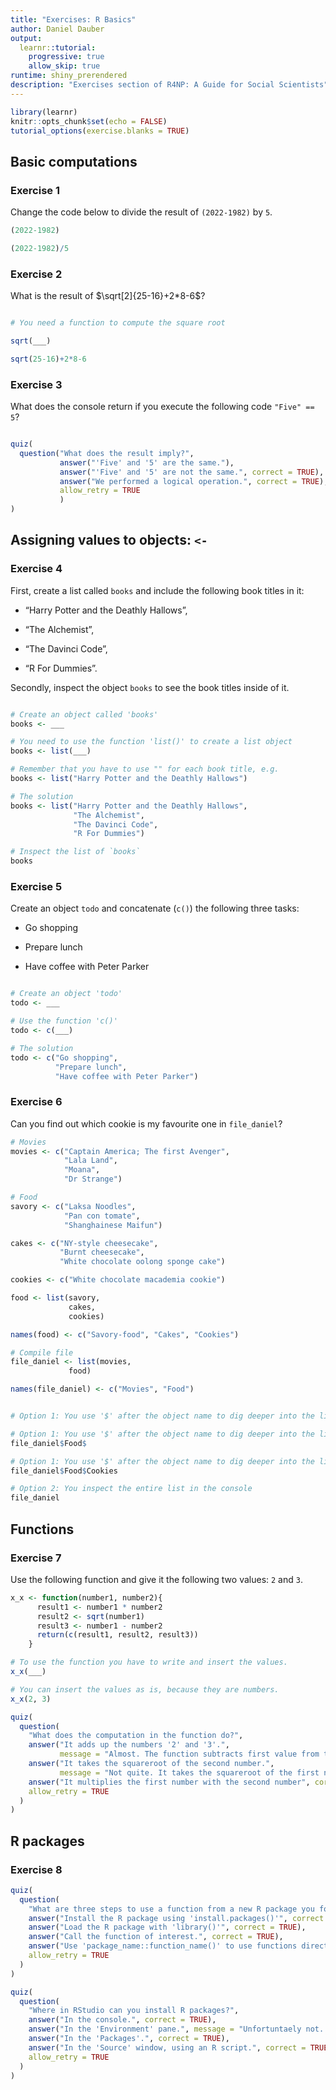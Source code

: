 ```yaml
---
title: "Exercises: R Basics"
author: Daniel Dauber
output:
  learnr::tutorial:
    progressive: true
    allow_skip: true
runtime: shiny_prerendered
description: "Exercises section of R4NP: A Guide for Social Scientists"
---
```


```r
library(learnr)
knitr::opts_chunk$set(echo = FALSE)
tutorial_options(exercise.blanks = TRUE)
```

## Basic computations

### Exercise 1

Change the code below to divide the result of `(2022-1982)` by `5`.

```r
(2022-1982)
```

```r
(2022-1982)/5
```

### Exercise 2

What is the result of $\sqrt[2]{25-16}+2*8-6$?

```r

```

```r
# You need a function to compute the square root
```

```r
sqrt(___)
```

```r
sqrt(25-16)+2*8-6
```

### Exercise 3

What does the console return if you execute the following code `"Five" == 5`?

```r

```

```r
quiz(
  question("What does the result imply?",
           answer("'Five' and '5' are the same."),
           answer("'Five' and '5' are not the same.", correct = TRUE),
           answer("We performed a logical operation.", correct = TRUE),
           allow_retry = TRUE
           )
)
```

## Assigning values to objects: `<-`

### Exercise 4

First, create a list called `books` and include the following book titles in it:

-   "Harry Potter and the Deathly Hallows",

-   "The Alchemist",

-   "The Davinci Code",

-   "R For Dummies".

Secondly, inspect the object `books` to see the book titles inside of it.

```r

```

```r
# Create an object called 'books'
books <- ___
```

```r
# You need to use the function 'list()' to create a list object
books <- list(___)
```

```r
# Remember that you have to use "" for each book title, e.g.
books <- list("Harry Potter and the Deathly Hallows")
```

```r
# The solution
books <- list("Harry Potter and the Deathly Hallows",
              "The Alchemist",
              "The Davinci Code",
              "R For Dummies")

# Inspect the list of `books`
books
```

### Exercise 5

Create an object `todo` and concatenate (`c()`) the following three tasks:

-   Go shopping

-   Prepare lunch

-   Have coffee with Peter Parker

```r

```

```r
# Create an object 'todo'
todo <- ___
```

```r
# Use the function 'c()'
todo <- c(___)
```

```r
# The solution
todo <- c("Go shopping",
          "Prepare lunch",
          "Have coffee with Peter Parker")
```

### Exercise 6

Can you find out which cookie is my favourite one in `file_daniel`?

```r
# Movies
movies <- c("Captain America; The first Avenger",
            "Lala Land",
            "Moana",
            "Dr Strange")

# Food
savory <- c("Laksa Noodles",
            "Pan con tomate",
            "Shanghainese Maifun")

cakes <- c("NY-style cheesecake",
           "Burnt cheesecake",
           "White chocolate oolong sponge cake")

cookies <- c("White chocolate macademia cookie") 

food <- list(savory,
             cakes,
             cookies)

names(food) <- c("Savory-food", "Cakes", "Cookies")

# Compile file
file_daniel <- list(movies,
             food)

names(file_daniel) <- c("Movies", "Food")
```

```r

```

```r
# Option 1: You use '$' after the object name to dig deeper into the list
```

```r
# Option 1: You use '$' after the object name to dig deeper into the list
file_daniel$Food$
```

```r
# Option 1: You use '$' after the object name to dig deeper into the list
file_daniel$Food$Cookies
```

```r
# Option 2: You inspect the entire list in the console
file_daniel
```

## Functions

### Exercise 7

Use the following function and give it the following two values: `2` and `3`.

```r
x_x <- function(number1, number2){
      result1 <- number1 * number2
      result2 <- sqrt(number1)
      result3 <- number1 - number2
      return(c(result1, result2, result3))
    }
```

```r
# To use the function you have to write and insert the values.
x_x(___)
```

```r
# You can insert the values as is, because they are numbers.
x_x(2, 3)
```

```r
quiz(
  question(
    "What does the computation in the function do?",
    answer("It adds up the numbers '2' and '3'.",
           message = "Almost. The function subtracts first value from the second."),
    answer("It takes the squareroot of the second number.",
           message = "Not quite. It takes the squareroot of the first number."),
    answer("It multiplies the first number with the second number", correct = TRUE),
    allow_retry = TRUE
  )
)
```

## R packages

### Exercise 8

```r
quiz(
  question(
    "What are three steps to use a function from a new R package you found on CRAN?",
    answer("Install the R package using 'install.packages()'", correct = TRUE),
    answer("Load the R package with 'library()'", correct = TRUE),
    answer("Call the function of interest.", correct = TRUE),
    answer("Use 'package_name::function_name()' to use functions directly after installation.", correct = TRUE),
    allow_retry = TRUE
  )
)
```

```r
quiz(
  question(
    "Where in RStudio can you install R packages?",
    answer("In the console.", correct = TRUE),
    answer("In the 'Environment' pane.", message = "Unfortuntaely not. You can only find objects in the 'Environment' pane."),
    answer("In the 'Packages'.", correct = TRUE),
    answer("In the 'Source' window, using an R script.", correct = TRUE),
    allow_retry = TRUE
  )
)

```
